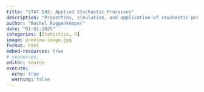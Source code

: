 ```yaml
---
title: "STAT 545: Applied Stochastic Processes"
description: "Properties, simulation, and application of stochastic processes. Discrete-time and continuous-time Markov chains, hidden Markov models, Poisson processes, Gaussian processes, continuous-state Markov processes. Markov chain Monte Carlo (MCMC) simulation methods and applications. Estimation methods for stochastic processes."
author: "Rachel Roggenkemper"
date: "01-01-2025"
categories: [Statistics, R]
image: preview-image.jpg
format: html
embed-resources: true
# resources: 
editor: source
execute: 
  echo: true
  warning: false
---
```





<!-- **Note:** PDF previews may not display in some browsers (especially Chrome). If the PDF viewer does not appear below, please try: -->

<!-- - Opening this page in **Safari** or **Firefox**, or   -->

<!-- - **[Click here to download the PDF](project_proposal.pdf)** -->

<!-- ```{=html} -->
<!-- <iframe src="project_proposal.pdf" width="100%" height="800px" style="border: none;"></iframe> -->
<!-- ``` -->